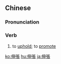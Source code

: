 ==Chinese==
{{zh-forms|s=伸张}}

===Pronunciation===
{{zh-pron
|m=shēnzhāng
|c=san1 zoeng1
|mn=qz,tw,xm:sin-tiong/zz:sin-tiang
|cat=v
}}

===Verb===
{{zh-verb}}

# to [[uphold]]; to [[promote]]

[[ko:伸張]]
[[hu:伸張]]
[[ja:伸張]]